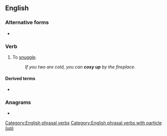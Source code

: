 ==English==

===Alternative forms===
* {{l|en|cozy up}}

===Verb===
{{en-verb|cosies up|cosying up|cosied up|cosied up}}

# To [[snuggle]].
#: ''If you two are cold, you can '''cosy up''' by the fireplace.''

====Derived terms====
* {{l|en|cosy up to}}

===Anagrams===
* {{anagrams|en|a=copsuy|coypus}}

[[Category:English phrasal verbs]]
[[Category:English phrasal verbs with particle (up)]]